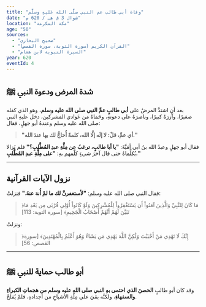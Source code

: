```yaml
---
title: "وفاة أبي طالب عم النبي صلَّى الله عَليهِ وسلَّم"
date: "شوال 3 ق هـ / 620 م"
location: "مكة المكرمة"
age: "50"
sources:
  - "صحيح البخاري"
  - "القرآن الكريم (سورة التوبة، سورة القصص)"
  - "السيرة النبوية لابن هشام"
year: 620
eventId: 4
---
```


## شدة المرض ودعوة النبي ﷺ

بعد أنِ اشتدَّ المرضُ على **أبي طالبٍ عمِّ النبي صلى الله عليه وسلم**، وهو الذي كفله صغيرًا، وآزرَهُ كبيرًا، وناصرَهُ على دعوتهِ، وحَماهُ من عَوادي المشركين، دخل عليهِ النبي صلى الله عليه وسلم وعندهُ أبو جهلٍ، فقال:
> **"أي عمِّ، قلْ: لا إلَه إلَّا الله، كلمةً أُحاجُّ لك بها عندَ الله."**

فقال أبو جهلٍ وعبدُ الله بنُ أبي أمَيَّةَ: **"يا أبا طالبٍ، ترغبُ عن مِلَّةِ عبدِ المُطَّلبِ؟"**
فلم يَزالا يُكلِّماهُ حتى قال آخرَ شيءٍ كلَّمهم بهِ: **"على مِلَّةِ عبدِ المُطَّلبِ."**

---

## نزول الآيات القرآنية

فقال النبي صلى الله عليه وسلم: **"لأستغفرنَّ لك ما لمْ أُنهَ عنهُ."**
فنزلتْ:
> <span className="font-quran">﴿مَا كَانَ لِلنَّبِيِّ وَالَّذِينَ آمَنُواْ أَن يَسْتَغْفِرُواْ لِلْمُشْرِكِينَ وَلَوْ كَانُواْ أُوْلِي قُرْبَى مِن بَعْدِ مَا تَبَيَّنَ لَهُمْ أَنَّهُمْ أَصْحَابُ الْجَحِيمِ﴾</span> [سورة التوبة: 113]

ونزلتْ:
> <span className="font-quran">﴿إِنَّكَ لَا تَهْدِي مَنْ أَحْبَبْتَ وَلَٰكِنَّ اللَّهَ يَهْدِي مَن يَشَاءُ وَهُوَ أَعْلَمُ بِالْمُهْتَدِينَ﴾</span> [سورة القصص: 56]

---

## أبو طالب حماية للنبي ﷺ

وقد كان أبو طالبٍ **الحصنَ الذي احتمى بهِ النبي صلى الله عليه وسلم من هجماتِ الكبراءِ والسفهاءِ**، ولكنَّه بقيَ على مِلَّةِ الأشياخِ من أجدادهِ، فلمْ يُفلحْ.